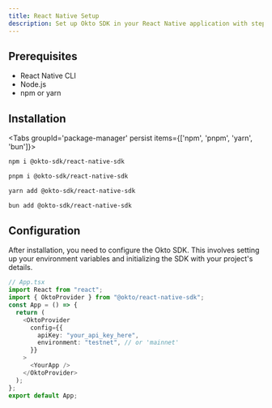 ```yaml
---
title: React Native Setup
description: Set up Okto SDK in your React Native application with step-by-step instructions.
---
```


## Prerequisites

- React Native CLI
- Node.js
- npm or yarn

## Installation

<Tabs groupId='package-manager' persist items={['npm', 'pnpm', 'yarn', 'bun']}>

```bash tab="npm"
npm i @okto-sdk/react-native-sdk
```

```bash tab="pnpm"
pnpm i @okto-sdk/react-native-sdk
```

```bash tab="yarn"
yarn add @okto-sdk/react-native-sdk
```

```bash tab="bun"
bun add @okto-sdk/react-native-sdk
```

</Tabs>

## Configuration

After installation, you need to configure the Okto SDK. This involves setting up your environment variables and initializing the SDK with your project's details.

```typescript heading="App.tsx"
// App.tsx
import React from "react";
import { OktoProvider } from "@okto/react-native-sdk";
const App = () => {
  return (
    <OktoProvider
      config={{
        apiKey: "your_api_key_here",
        environment: "testnet", // or 'mainnet'
      }}
    >
      <YourApp />
    </OktoProvider>
  );
};
export default App;
```
